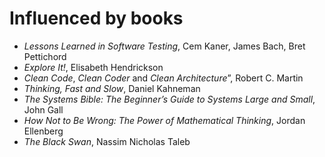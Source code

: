 # Influenced by books

* *Lessons Learned in Software Testing*, Cem Kaner, James Bach, Bret Pettichord
* *Explore It!*, Elisabeth Hendrickson 
* *Clean Code*, *Clean Coder* and *Clean Architecture*”, Robert C. Martin
* *Thinking, Fast and Slow*, Daniel Kahneman
* *The Systems Bible: The Beginner's Guide to Systems Large and Small*, John Gall
* *How Not to Be Wrong: The Power of Mathematical Thinking*, Jordan Ellenberg 
* *The Black Swan*, Nassim Nicholas Taleb

\noindent\makebox[\linewidth]{\rule{\paperwidth}{1pt}}
